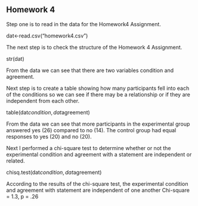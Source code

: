 ## Homework 4

<!--
Remember you can use the example4.Rmd or other files to find examples
of the codes you'll need to use to complete this assignment. I strongly
urge you to copy and paste relevant code that you know works from my
examples or instructions and then edit that code so you're working
with the appropriate variables for the homework.
-->

<!--
Set the working directory.
No Rchunk is needed to accomplish this.
-->

<!--
Read in the homework4.csv data. For each of the following steps you
should preface your R commands with some plain English explanation.
-->

Step one is to read in the data for the Homework4 Assignment.

dat<-read.csv("homework4.csv")

<!--
Check the structure of the data.
-->

The next step is to check the structure of the Homework 4 Assignment.

str(dat)

From the data we can see that there are two variables condition and agreement. 
<!--
Create a table that shows how many people fell into each category.
-->

Next step is to create a table showing how many participants fell into each of the conditions so we can see if there may be a relationship or if they are independent from each other.

table(dat$condition, dat$agreement)

From the data we can see that more participants in the experimental group answered yes (26) compared to no (14). The control group had equal responses to yes (20) and no (20). 

<!--
Perform a chi-square test to determine whether or not the experimental
conditions and agreement with a statement are independent or related.
Also, interpret the results of your test and provide a a statistical
statement that supports your interpretation. As there's no way to
insert the chi-square symbol, you can just use chi-square instead
(see example4.Rmd).
-->

Next I performed a chi-square test to determine whether or not the experimental condition and agreement with a statement are independent or related.

chisq.test(dat$condition,dat$agreement)

According to the results of the chi-square test, the experimental condition and agreement with statement are independent of one another Chi-square = 1.3, p = .26